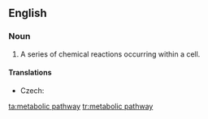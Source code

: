 ==English==
{{wikipedia}}
===Noun===
{{en-noun|head=[[metabolic]] [[pathway]]}}

# {{context|physiology|lang=en}} A series of chemical reactions occurring within a cell.

====Translations====
{{trans-top|series of chemical reactions}}
* Czech: {{t|cs|metabolická dráha|f}}
{{trans-mid}}
{{trans-bottom}}

[[ta:metabolic pathway]]
[[tr:metabolic pathway]]